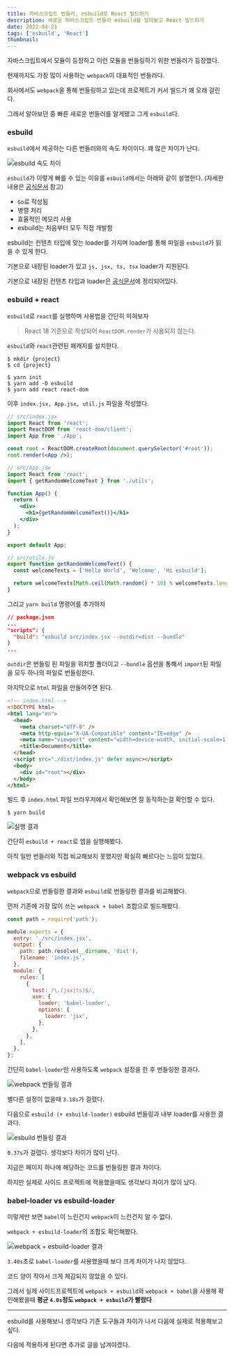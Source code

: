 ```yaml
---
title: 자바스크립트 번들러, esbuild로 React 빌드하기
description: 새로운 자바스크립트 번들러 esbuild를 알아보고 React 빌드하기
date: 2022-04-21
tags: ['esbuild', 'React']
thumbnail:
---
```


자바스크립트에서 모듈이 등장하고 이런 모듈을 번들링하기 위한 번들러가 등장했다.

현재까지도 가장 많이 사용하는 `webpack`이 대표적인 번들러다.

회사에서도 `webpack`을 통해 번들링하고 있는데 프로젝트가 커서 빌드가 꽤 오래 걸린다.

그래서 알아보던 중 빠른 새로운 번들러를 알게됐고 그게 `esbuild`다.

### esbuild

`esbuild`에서 제공하는 다른 번들러와의 속도 차이이다. 꽤 많은 차이가 난다.

![esbuild 속도 차이](esbuild-speed.png)

`esbuild`가 이렇게 빠를 수 있는 이유를 `esbuild`에서는 아래와 같이 설명한다. (자세한 내용은 [공식문서](https://esbuild.github.io/faq/#why-is-esbuild-fast) 참고)

- `Go`로 작성됨
- 병렬 처리
- 효율적인 메모리 사용
- esbuild는 처음부터 모두 직접 개발함

esbuild는 컨텐츠 타입에 맞는 loader를 가지며 loader를 통해 파일을 `esbuild`가 읽을 수 있게 한다.

기본으로 내장된 loader가 있고 `js, jsx, ts, tsx` loader가 지원된다.

기본으로 내장된 컨텐츠 타입과 loader은 [공식문서](https://esbuild.github.io/content-types/)에 정리되어있다.

### esbuild + react

`esbuild`로 `react`를 실행하며 사용법을 간단히 익혀보자

> React 18 기준으로 작성되어 `ReactDOM.render`가 사용되지 않는다.

`esbuild`와 `react`관련된 패캐지를 설치한다.

```shell
$ mkdir {project}
$ cd {project}

$ yarn init
$ yarn add -D esbuild
$ yarn add react react-dom
```

이후 `index.jsx, App.jsx, util.js` 파일을 작성했다.

```jsx
// src/index.jsx
import React from 'react';
import ReactDOM from 'react-dom/client';
import App from './App';

const root = ReactDOM.createRoot(document.querySelector('#root'));
root.render(<App />);

// src/App.jsx
import React from 'react';
import { getRandomWelcomeText } from './utils';

function App() {
  return (
    <div>
      <h1>{getRandomWelcomeText()}</h1>
    </div>
  );
}

export default App;

// src/utils.js
export function getRandomWelcomeText() {
  const welcomeTexts = ['Hello World', 'Welcome', 'Hi esbuild'];

  return welcomeTexts[Math.ceil(Math.random() * 10) % welcomeTexts.length];
}
```

그리고 `yarn build` 명령어를 추가하자

```json
// package.json
...
"scripts": {
  "build": "esbuild src/index.jsx --outdir=dist --bundle"
}
...
```

`outdir`은 번들링 된 파일을 위치할 폴더이고 `--bundle` 옵션을 통해서 `import`된 파일을 모두 하나의 파일로 번들링한다.

마지막으로 `html` 파일을 만들어주면 된다.

```html
<!-- index.html -->
<!DOCTYPE html>
<html lang="en">
  <head>
    <meta charset="UTF-8" />
    <meta http-equiv="X-UA-Compatible" content="IE=edge" />
    <meta name="viewport" content="width=device-width, initial-scale=1.0" />
    <title>Document</title>
  </head>
  <script src="./dist/index.js" defer async></script>
  <body>
    <div id="root"></div>
  </body>
</html>
```

빌드 후 `index.html` 파일 브라우저에서 확인해보면 잘 동작하는걸 확인할 수 있다.

```shell
$ yarn build
```

![실행 결과](html-output.png)

간단히 `esbuild + react`로 앱을 실행해봤다.

아직 일반 번들러와 직접 비교해보지 못했지만 확실히 빠르다는 느낌이 있었다.

### webpack vs esbuild

`webpack`으로 번들링한 결과와 `esbuild`로 번들링한 결과를 비교해봤다.

먼저 기존에 가장 많이 쓰는 `webpack + babel` 조합으로 빌드해봤다.

```javascript
const path = require('path');

module.exports = {
  entry: './src/index.jsx',
  output: {
    path: path.resolve(__dirname, 'dist'),
    filename: 'index.js',
  },
  module: {
    rules: [
      {
        test: /\.(jsx|ts)$/,
        use: {
          loader: 'babel-loader',
          options: {
            loader: 'jsx',
          },
        },
      },
    ],
  },
};
```

간단히 `babel-loader`만 사용하도록 `webpack` 설정을 한 후 번들링한 결과다.

![webpack 번들링 결과](webpack-bundle.png)

별다른 설정이 없을때 `3.18s`가 걸렸다.

다음으로 `esbuild (+ esbuild-loader)` esbuild 번들링과 내부 loader를 사용한 결과다.

![esbuild 번들링 결과](esbuild-bundle.png)

`0.37s`가 걸렸다. 생각보다 차이가 많이 난다.

지금은 페이지 하나에 해당하는 코드를 번들링한 결과 차이다.

하지만 실제로 사이드 프로젝트에 적용했을때도 생각보다 차이가 많이 났다.

### babel-loader vs esbuild-loader

이렇게만 보면 `babel`이 느린건지 `webpack`이 느린건지 알 수 없다.

`webpack + esbuild-loader`의 조합도 확인해봤다.

![webpack + esbuild-loader 결과](esbuild-loader-bundle.png)

`3.40s`초로 `babel-loader`를 사용했을때 보다 크게 차이가 나지 않았다.

코드 양이 작아서 크게 체감되지 않았을 수 있다.

그래서 실제 사이드프로젝트에 `webpack + esbuild`와 `webpack + babel`을 사용해 확인해봤을때 **평균 `4.0s`정도 `webpack + esbuild`가 빨랐다**

---

esbuild를 사용해보니 생각보다 기존 도구들과 차이가 나서 다음에 실제로 적용해보고 싶다.

다음에 적용하게 된다면 추가로 글을 남겨야겠다.
